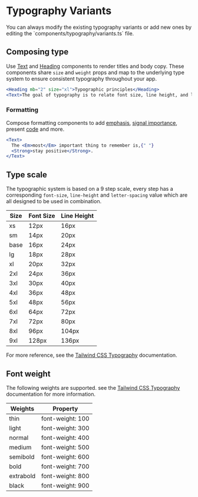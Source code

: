 
# Typography Variants

<Callout>
  You can always modify the existing typography variants or add new ones by
  editing the `components/typography/variants.ts` file.
</Callout>

## Composing type

Use [Text](/Typography/text) and [Heading](/themes/docs/components/heading) components to render titles and body copy. These components share `size` and `weight` props and map to the underlying type system to ensure consistent typography throughout your app.

```jsx live=true
<Heading mb="2" size="xl">Typographic principles</Heading>
<Text>The goal of typography is to relate font size, line height, and line width in a proportional way that maximizes beauty and makes reading easier and more pleasant.</Text>
```

### Formatting

Compose formatting components to add [emphasis](/themes/docs/components/em), [signal importance](/themes/docs/components/strong), present [code](/themes/docs/components/code) and more.

```jsx live=true
<Text>
  The <Em>most</Em> important thing to remember is,{" "}
  <Strong>stay positive</Strong>.
</Text>
```

## Type scale

The typographic system is based on a 9 step scale, every step has a corresponding `font-size`, `line-height` and `letter-spacing` value which are all designed to be used in combination.

| Size | Font Size | Line Height |
| ---- | --------- | ----------- |
| xs   | 12px      | 16px        |
| sm   | 14px      | 20px        |
| base | 16px      | 24px        |
| lg   | 18px      | 28px        |
| xl   | 20px      | 32px        |
| 2xl  | 24px      | 36px        |
| 3xl  | 30px      | 40px        |
| 4xl  | 36px      | 48px        |
| 5xl  | 48px      | 56px        |
| 6xl  | 64px      | 72px        |
| 7xl  | 72px      | 80px        |
| 8xl  | 96px      | 104px       |
| 9xl  | 128px     | 136px       |

For more reference, see the [Tailwind CSS Typography](https://tailwindcss.com/docs/font-size) documentation.

## Font weight

The following weights are supported. see the [Tailwind CSS Typography](https://tailwindcss.com/docs/font-weight) documentation for more information.

| Weights   | Property         |
| --------- | ---------------- |
| thin      | font-weight: 100 |
| light     | font-weight: 300 |
| normal    | font-weight: 400 |
| medium    | font-weight: 500 |
| semibold  | font-weight: 600 |
| bold      | font-weight: 700 |
| extrabold | font-weight: 800 |
| black     | font-weight: 900 |
